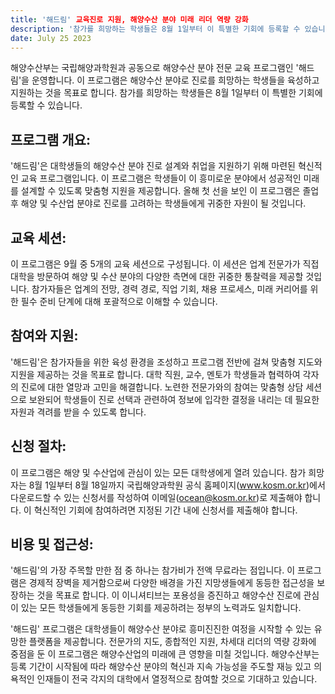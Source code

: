 ```yaml
---
title: '해드림' 교육진로 지원, 해양수산 분야 미래 리더 역량 강화
description: '참가를 희망하는 학생들은 8월 1일부터 이 특별한 기회에 등록할 수 있습니다.'
date: July 25 2023
---
```

해양수산부는 국립해양과학원과 공동으로 해양수산 분야 전문 교육 프로그램인 '해드림'을 운영합니다. 
이 프로그램은 해양수산 분야로 진로를 희망하는 학생들을 육성하고 지원하는 것을 목표로 합니다. 
참가를 희망하는 학생들은 8월 1일부터 이 특별한 기회에 등록할 수 있습니다.

## 프로그램 개요:
'해드림'은 대학생들의 해양수산 분야 진로 설계와 취업을 지원하기 위해 마련된 혁신적인 교육 프로그램입니다. 
이 프로그램은 학생들이 이 흥미로운 분야에서 성공적인 미래를 설계할 수 있도록 맞춤형 지원을 제공합니다. 
올해 첫 선을 보인 이 프로그램은 졸업 후 해양 및 수산업 분야로 진로를 고려하는 학생들에게 귀중한 자원이 될 것입니다.

## 교육 세션:
이 프로그램은 9월 중 5개의 교육 세션으로 구성됩니다. 
이 세션은 업계 전문가가 직접 대학을 방문하여 해양 및 수산 분야의 다양한 측면에 대한 귀중한 통찰력을 제공할 것입니다. 
참가자들은 업계의 전망, 경력 경로, 직업 기회, 채용 프로세스, 미래 커리어를 위한 필수 준비 단계에 대해 포괄적으로 이해할 수 있습니다.

## 참여와 지원:
'해드림'은 참가자들을 위한 육성 환경을 조성하고 프로그램 전반에 걸쳐 맞춤형 지도와 지원을 제공하는 것을 목표로 합니다. 
대학 직원, 교수, 멘토가 학생들과 협력하여 각자의 진로에 대한 열망과 고민을 해결합니다. 
노련한 전문가와의 참여는 맞춤형 상담 세션으로 보완되어 학생들이 진로 선택과 관련하여 정보에 입각한 결정을 내리는 데 필요한 자원과 격려를 받을 수 있도록 합니다.

## 신청 절차:
이 프로그램은 해양 및 수산업에 관심이 있는 모든 대학생에게 열려 있습니다. 
참가 희망자는 8월 1일부터 8월 18일까지 국립해양과학원 공식 홈페이지(www.kosm.or.kr)에서 다운로드할 수 있는 신청서를 작성하여 이메일(ocean@kosm.or.kr)로 제출해야 합니다. 
이 혁신적인 기회에 참여하려면 지정된 기간 내에 신청서를 제출해야 합니다.

## 비용 및 접근성:
'해드림'의 가장 주목할 만한 점 중 하나는 참가비가 전액 무료라는 점입니다. 
이 프로그램은 경제적 장벽을 제거함으로써 다양한 배경을 가진 지망생들에게 동등한 접근성을 보장하는 것을 목표로 합니다. 
이 이니셔티브는 포용성을 증진하고 해양수산 진로에 관심이 있는 모든 학생들에게 동등한 기회를 제공하려는 정부의 노력과도 일치합니다.

'해드림' 프로그램은 대학생들이 해양수산 분야로 흥미진진한 여정을 시작할 수 있는 유망한 플랫폼을 제공합니다. 
전문가의 지도, 종합적인 지원, 차세대 리더의 역량 강화에 중점을 둔 이 프로그램은 해양수산업의 미래에 큰 영향을 미칠 것입니다. 
해양수산부는 등록 기간이 시작됨에 따라 해양수산 분야의 혁신과 지속 가능성을 주도할 재능 있고 의욕적인 인재들이 전국 각지의 대학에서 열정적으로 참여할 것으로 기대하고 있습니다. 
